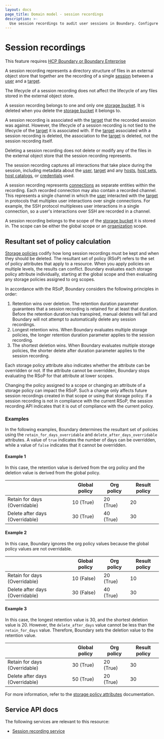 ```yaml
---
layout: docs
page_title: Domain model - session recordings
description: >-
  Use session recordings to audit user sessions in Boundary. Configure session recording storage policies with retention periods to meet compliance needs.
---
```


# Session recordings

<EnterpriseAlert product="boundary">This feature requires <a href="https://www.hashicorp.com/products/boundary">HCP Boundary or Boundary Enterprise</a></EnterpriseAlert>

A session recording represents a directory structure of
files in an external object store that together are the
recording of a single [session][] between a [user][] and a [target][].

The lifecycle of a session recording does not affect the
lifecycle of any files stored in the external object store.

A session recording belongs to one and only one [storage bucket][].
It is deleted when you delete the [storage bucket][] it belongs to.

A session recording is associated with the
[target][] that the recorded session was against.
However, the lifecycle of a session recording is not tied to
the lifecycle of the [target][] it is associated with.
If the [target][] associated wtih a session recording is deleted,
the association to the [target][] is deleted, not the session recording itself.

Deleting a session recording does not delete or modify
any of the files in the external object store that the session recording represents.

The session recording captures all interactions that take place during
the session, including metadata about the [user][], [target][] and any
[hosts][], [host sets][], [host catalogs][], or [credentials][] used.

A session recording represents [connections][] as separate
entities within the recording. Each recorded connection may also contain a recorded channel. This represents a single channel
in which the [user][] interacted with the [target][] in protocols that
multiplex user interactions over single connections. For example,
the SSH protocol multiplexes user interactions in a single
connection, so a user's interactions over SSH are recorded
in a channel.

A session recording belongs to the scope of the [storage bucket][]
it is stored in. The scope can be either the global scope or an [organization][]
scope.

## Resultant set of policy calculation

[Storage policies][] codify how long session recordings must be kept and when they should be deleted.
The resultant set of policy (RSoP) refers to the set of policy attributes that apply to a resource.
When you apply policies on multiple levels, the results can conflict.
Boundary evaluates each storage policy attribute individually, starting at the global scope and then evaluating any storage policies assigned to org scopes.

In accordance with the RSoP, Boundary considers the following principles in order:

1. Retention wins over deletion. The retention duration parameter guarantees that a session recording is retained for at least that duration. Before the retention duration has transpired, manual deletes will fail and Boundary will not attempt to automatically delete any session recordings.
2. Longest retention wins. When Boundary evaluates multiple storage policies, the longer retention duration parameter applies to the session recording.
3. The shortest deletion wins. When Boundary evaluates multiple storage policies, the shorter delete after duration parameter applies to the session recording.

Each storage policy attribute also indicates whether the attribute can be overridden or not.
If the attribute cannot be overridden, Boundary stops evaluating the RSoP for that attribute at lower scopes.

Changing the policy assigned to a scope or changing an attribute of a storage policy can impact the RSoP.
Such a change only affects future session recordings created in that scope or using that storage policy.
If a session recording is not in compliance with the current RSoP, the session recording API indicates that it is out of compliance with the current policy.

### Examples

In the following examples, Boundary determines the resultant set of policies using the `retain_for_days_overridable` and `delete_after_days_overridable` attributes.
A value of `true` indicates the number of days can be overridden, while a value of `false` indicates that it cannot be overridden.

#### Example 1
In this case, the retention value is derived from the org policy and the deletion value is derived from the global policy.

|               | Global policy | Org policy    | Result policy |
| ------------------------------ | ------------- | ---------- | ------------- |
| Retain for days (Overridable)                                 | 10 (True)                   | 20 (True)             | 20                         |
| Delete after days (Overridable)                               | 30 (True)                   | 40 (True)             | 30                         |

#### Example 2
In this case, Boundary ignores the org policy values because the global policy values are not overridable.

|               | Global policy | Org policy    | Result policy |
| ------------------------------ | ------------- | ---------- | ------------- |
| Retain for days (Overridable)                                 | 10 (False)                  | 20 (True)             | 10                         |
| Delete after days (Overridable)                               | 30 (False)                  | 40 (True)             | 30                         |

#### Example 3
In this case, the longest retention value is 30, and the shortest deletion value is 20.
However, the `delete_after_days` value cannot be less than the `retain_for_days` value.
Therefore, Boundary sets the deletion value to the retention value.

|               | Global policy | Org policy    | Result policy |
| ------------------------------ | ------------- | ---------- | ------------- |
| Retain for days (Overridable)                                 | 30 (True)                   | 20 (True)             | 30                         |
| Delete after days (Overridable)                               | 50 (True)                   | 20 (True)             | 30                         |

For more information, refer to the [storage policy attributes](/boundary/docs/concepts/domain-model/storage-policy#attributes) documentation.

## Service API docs

The following services are relevant to this resource:

- [Session recording service](/boundary/api-docs/session-recording-service)

[connections]: /boundary/docs/concepts/domain-model/session-connections
[credentials]: /boundary/docs/concepts/domain-model/credentials
[host catalogs]: /boundary/docs/concepts/domain-model/host-catalogs
[host sets]: /boundary/docs/concepts/domain-model/host-sets
[hosts]: /boundary/docs/concepts/domain-model/hosts
[target]: /boundary/docs/concepts/domain-model/targets
[user]: /boundary/docs/concepts/domain-model/users
[organization]: /boundary/docs/concepts/domain-model/scopes#organizations
[session]: /boundary/docs/concepts/domain-model/sessions
[storage bucket]: /boundary/docs/concepts/domain-model/storage-buckets
[storage policies]: /boundary/docs/concepts/domain-model/storage-policy